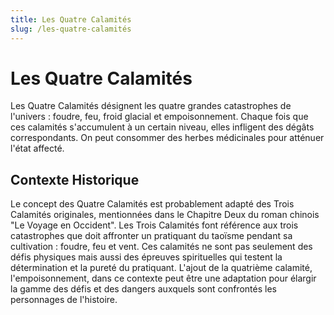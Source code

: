 ```yaml
---
title: Les Quatre Calamités
slug: /les-quatre-calamités
---
```


# Les Quatre Calamités

Les Quatre Calamités désignent les quatre grandes catastrophes de l'univers : foudre, feu, froid glacial et empoisonnement. Chaque fois que ces calamités s'accumulent à un certain niveau, elles infligent des dégâts correspondants. On peut consommer des herbes médicinales pour atténuer l'état affecté.

## Contexte Historique

Le concept des Quatre Calamités est probablement adapté des Trois Calamités originales, mentionnées dans le Chapitre Deux du roman chinois "Le Voyage en Occident". Les Trois Calamités font référence aux trois catastrophes que doit affronter un pratiquant du taoïsme pendant sa cultivation : foudre, feu et vent. Ces calamités ne sont pas seulement des défis physiques mais aussi des épreuves spirituelles qui testent la détermination et la pureté du pratiquant. L'ajout de la quatrième calamité, l'empoisonnement, dans ce contexte peut être une adaptation pour élargir la gamme des défis et des dangers auxquels sont confrontés les personnages de l'histoire.